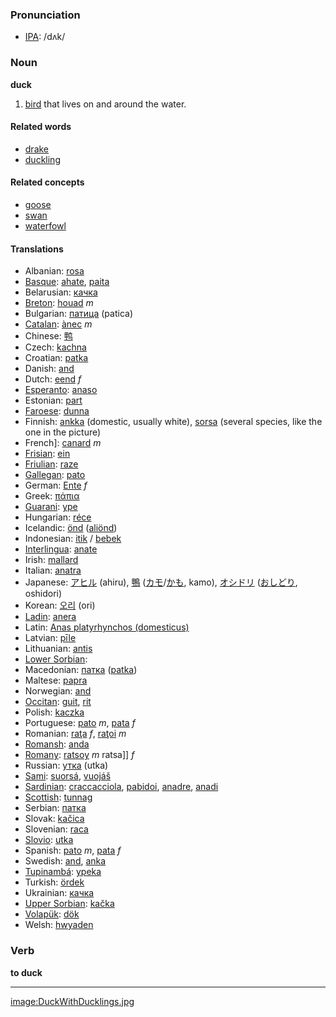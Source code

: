 === Pronunciation ===
*[[w:IPA|IPA]]: /dʌk/

=== Noun ===

'''duck'''

#[[bird]] that lives on and around the water.

====Related words====

*[[drake]]
*[[duckling]]

====Related concepts====

*[[goose]]
*[[swan]]
*[[waterfowl]]

==== Translations ====
*Albanian: [[rosa]]
*[[Basque]]: [[ahate]], [[paita]]
*Belarusian: [[качка]]
*[[Breton]]: [[houad]] ''m''
*Bulgarian: [[патица]] (patica)
*[[Catalan]]: [[ànec]] ''m''
*Chinese: [[鸭]]
*Czech: [[kachna]]
*Croatian: [[patka]]
*Danish: [[and]]
*Dutch: [[eend]] ''f''
*[[Esperanto]]: [[anaso]]
*Estonian: [[part]]
*[[Faroese]]: [[dunna]]
*Finnish: [[ankka]] (domestic, usually white), [[sorsa]] (several species, like the one in the picture)
*French]: [[canard]] ''m''
*[[Frisian]]: [[ein]]
*[[Friulian]]: [[raze]]
*[[Gallegan]]: [[pato]]
*German: [[Ente]] ''f''
*Greek: [[πάπια]]
*[[Guarani]]: [[ype]]
*Hungarian: [[réce]]
*Icelandic: [[önd]] ([[aliönd]])
*Indonesian: [[itik]] / [[bebek]]
*[[Interlingua]]: [[anate]]
*Irish: [[mallard]]
*Italian: [[anatra]]
*Japanese: [[アヒル]] (ahiru), [[鴨]] ([[カモ]]/[[かも]], kamo), [[オシドリ]] ([[おしどり]], oshidori)
*Korean: [[오리]] (ori)
*[[Ladin]]: [[anera]]
*Latin: [[Anas platyrhynchos (domesticus)]]
*Latvian: [[pīle]]
*Lithuanian: [[antis]]
*[[Lower Sorbian]]: 
*Macedonian: [[патка]] ([[patka]])
*Maltese: [[papra]]
*Norwegian: [[and]]
*[[Occitan]]: [[guit]], [[rit]]
*Polish: [[kaczka]]
*Portuguese: [[pato]] ''m'', [[pata]] ''f''
*Romanian: [[raţa]] ''f'', [[raţoi]] ''m''
*[[Romansh]]: [[anda]]
*[[Romany]]: [[ratsoy]] ''m'' ratsa]] ''f''
*Russian: [[утка]] (utka)
*[[Sami]]: [[suorsá]], [[vuojáš]]
*[[Sardinian]]: [[craccacciola]], [[pabidoi]], [[anadre]], [[anadi]]
*[[Scottish]]: [[tunnag]]
*Serbian: [[патка]]
*Slovak: [[kačica]]
*Slovenian: [[raca]]
*[[Slovio]]: [[utka]]
*Spanish: [[pato]] ''m'', [[pata]] ''f''
*Swedish: [[and]], [[anka]]
*[[Tupinambá]]: [[ypeka]]
*Turkish: [[ördek]]
*Ukrainian: [[качка]]
*[[Upper Sorbian]]: [[kačka]]
*[[Volapük]]: [[dök]]
*Welsh: [[hwyaden]]

=== Verb ===

'''to duck'''

----

[[image:DuckWithDucklings.jpg]]